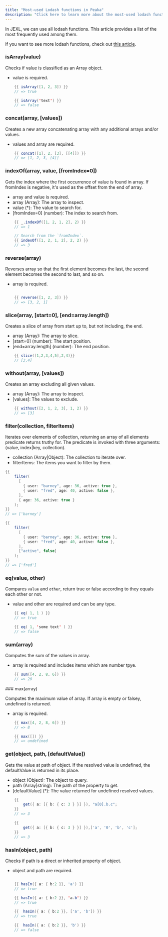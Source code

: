 ```yaml
---
title: "Most-used Lodash functions in Peaka"
description: "Click here to learn more about the most-used lodash functions in Peaka"
---
```


In JEXL, we can use all lodash functions. This article provides a list of the most frequently used among them.

If you want to see more lodash functions, check out [this article](https://lodash.com/docs).

### isArray(value)

Checks if value is classified as an Array object.

- value is required.

```java
    {{ isArray([1, 2, 3]) }}
    // => true

    {{ isArray('text') }}
    // => false
```

### concat(array, [values])

Creates a new array concatenating array with any additional arrays and/or values.

- values and array are required.

```java
    {{ concat([1], 2, [3], [[4]]) }}
    // => [1, 2, 3, [4]]
```

### indexOf(array, value, [fromIndex=0])

Gets the index where the first occurrence of value is found in array. If fromIndex is negative, it's used as the offset from the end of array.

- array and value is required.
- array (Array): The array to inspect.
- value (\*): The value to search for.
- [fromIndex=0] (number): The index to search from.

```java
    {{ _.indexOf([1, 2, 1, 2], 2) }}
    // => 1

    // Search from the `fromIndex`.
    {{ indexOf([1, 2, 1, 2], 2, 2) }}
    // => 3
```

### reverse(array)

Reverses array so that the first element becomes the last, the second element becomes the second to last, and so on.

- array is required.

```java

    {{ reverse([1, 2, 3]) }}
    // => [3, 2, 1]
```

### slice(array, [start=0], [end=array.length])

Creates a slice of array from start up to, but not including, the end.

- array (Array): The array to slice.
- [start=0] (number): The start position.
- [end=array.length] (number): The end position.

```java
    {{ slice([1,2,3,4,5],2,4)}}
    // [3,4]
```

### without(array, [values])

Creates an array excluding all given values.

- array (Array): The array to inspect.
- [values]: The values to exclude.

```java
    {{ without([2, 1, 2, 3], 1, 2) }}
    // => [3]
```

### filter(collection, filterItems)

Iterates over elements of collection, returning an array of all elements predicate returns truthy for. The predicate is invoked with three arguments: (value, index|key, collection).

- collection (Array|Object): The collection to iterate over.
- filterItems: The items you want to filter by them.

```java
{{
    filter(
      [
        { user: "barney", age: 36, active: true },
        { user: "fred", age: 40, active: false },
      ],
      { age: 36, active: true }
    );
}}
// => ['barney']

{{
    filter(
      [
        { user: "barney", age: 36, active: true },
        { user: "fred", age: 40, active: false },
      ],
      ["active", false]
    );
}}
// => ['fred']
```

### eq(value, other)

Compares `value` and `other`, return true or false according to they equals each other or not.

- value and other are required and can be any type.

```java
    {{ eq( 1, 1 ) }}
    // => true

    {{ eq( 1, 'some text' ) }}
    // => false
```

### sum(array)

Computes the sum of the values in array.

- array is required and includes items which are number tpye.

```java
    {{ sum([4, 2, 8, 6]) }}
    // => 20
```

### max(array)

Computes the maximum value of array. If array is empty or falsey, undefined is returned.

- array is required.

```java
    {{ max([4, 2, 8, 6]) }}
    // => 8

    {{ max([]) }}
    // => undefined
```

### get(object, path, [defaultValue])

Gets the value at path of object. If the resolved value is undefined, the defaultValue is returned in its place.

- object (Object): The object to query.
- path (Array|string): The path of the property to get.
- [defaultValue] (\*): The value returned for undefined resolved values.

```java
    {{
        get({ a: [{ b: { c: 3 } }] }), "a[0].b.c";
    }}
    // => 3

    {{
        get({ a: [{ b: { c: 3 } }] }),['a', '0', 'b', 'c'];
    }}
    // => 3
```

### hasIn(object, path)

Checks if path is a direct or inherited property of object.

- object and path are required.

```java

    {{ hasIn({ a: { b:2 }}, 'a') }}
    // => true

    {{ hasIn({ a: { b:2 }}, 'a.b') }}
    // => true

    {{  hasIn({ a: { b:2 }}, ['a', 'b']) }}
    // => true

    {{  hasIn({ a: { b:2 }}, 'b') }}
    // => false
```
